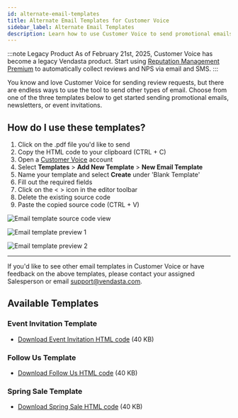 ```yaml
---
id: alternate-email-templates
title: Alternate Email Templates for Customer Voice
sidebar_label: Alternate Email Templates
description: Learn how to use Customer Voice to send promotional emails, newsletters, or event invitations with custom templates.
---
```


:::note Legacy Product
As of February 21st, 2025, Customer Voice has become a legacy Vendasta product. Start using [Reputation Management Premium](https://partners.vendasta.com/marketplace/products/RM) to automatically collect reviews and NPS via email and SMS.
:::

You know and love Customer Voice for sending review requests, but there are endless ways to use the tool to send other types of email. Choose from one of the three templates below to get started sending promotional emails, newsletters, or event invitations.

## How do I use these templates?

1. Click on the .pdf file you'd like to send
2. Copy the HTML code to your clipboard (CTRL + C)
3. Open a [Customer Voice](https://partners.vendasta.com/manage-accounts?marketId=default&account_filters=%7B%22products%22%3A%22Customer%20Voice%3AActive%22%7D) account
4. Select **Templates** > **Add New Template** > **New Email Template** 
5. Name your template and select **Create** under 'Blank Template'
6. Fill out the required fields
7. Click on the < > icon in the editor toolbar
8. Delete the existing source code 
9. Paste the copied source code (CTRL + V)

![Email template source code view](/img/legacy-customer-voice/email-templates/email-template-source-code.jpg)

![Email template preview 1](/img/legacy-customer-voice/email-templates/email-template-preview-1.jpg)

![Email template preview 2](/img/legacy-customer-voice/email-templates/email-template-preview-2.jpg)

---

If you'd like to see other email templates in Customer Voice or have feedback on the above templates, please contact your assigned Salesperson or email [support@vendasta.com](mailto:support@vendasta.com).

## Available Templates

### Event Invitation Template

- [Download Event Invitation HTML code](/files/legacy-customer-voice/email-templates/Event_Invitation_HTML_code.pdf) (40 KB)

### Follow Us Template

- [Download Follow Us HTML code](/files/legacy-customer-voice/email-templates/Follow_Us_HTML_code.pdf) (40 KB)

### Spring Sale Template

- [Download Spring Sale HTML code](/files/legacy-customer-voice/email-templates/Spring_Sale_HTML_code.pdf) (40 KB)